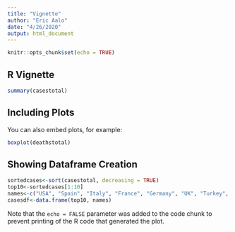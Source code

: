 ---
title: "Vignette"
author: "Eric Aalo"
date: "4/26/2020"
output: html_document
---

```{r setup, include=FALSE}
knitr::opts_chunk$set(echo = TRUE)
```

## R Vignette

```{r casestotal}
summary(casestotal)
```

## Including Plots

You can also embed plots, for example:

```{r deathstotal, echo=FALSE}
boxplot(deathstotal)
```

## Showing Dataframe Creation

```{r casesdf}
sortedcases<-sort(casestotal, decreasing = TRUE)
top10<-sortedcases[1:10]
names<-c("USA", "Spain", "Italy", "France", "Germany", "UK", "Turkey", "Iran", "China", "Russia")
casesdf<-data.frame(top10, names)
```




Note that the `echo = FALSE` parameter was added to the code chunk to prevent printing of the R code that generated the plot.
